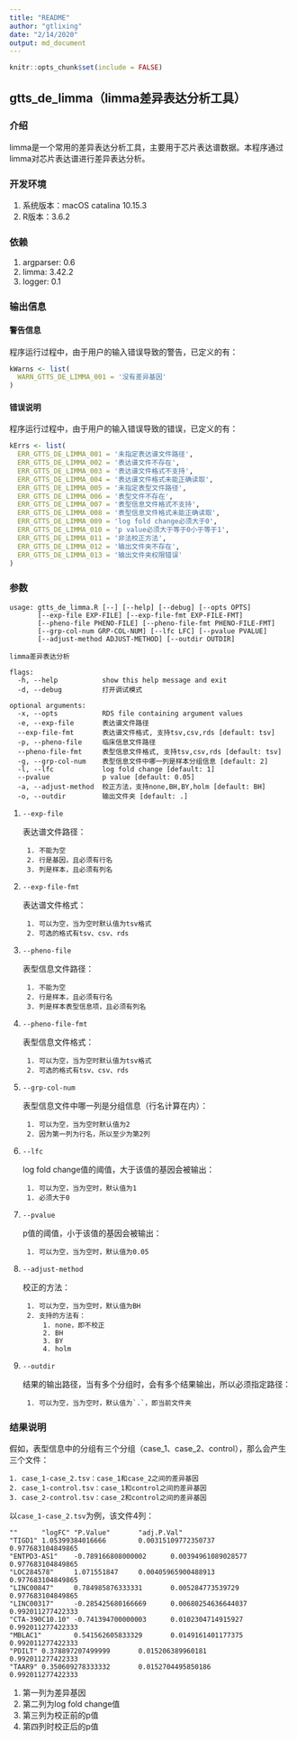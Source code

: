 ```yaml
---
title: "README"
author: "gtlixing"
date: "2/14/2020"
output: md_document
---
```


```r
knitr::opts_chunk$set(include = FALSE)
```

## gtts_de_limma（limma差异表达分析工具）

### 介绍

limma是一个常用的差异表达分析工具，主要用于芯片表达谱数据。本程序通过limma对芯片表达谱进行差异表达分析。


### 开发环境

1. 系统版本：macOS catalina 10.15.3
2. R版本：3.6.2

### 依赖

1. argparser: 0.6
2. limma: 3.42.2
3. logger: 0.1

### 输出信息

#### 警告信息

程序运行过程中，由于用户的输入错误导致的警告，已定义的有：

```R
kWarns <- list(
  WARN_GTTS_DE_LIMMA_001 = '没有差异基因'
)
```

#### 错误说明

程序运行过程中，由于用户的输入错误导致的错误，已定义的有：

```R
kErrs <- list(
  ERR_GTTS_DE_LIMMA_001 = '未指定表达谱文件路径',
  ERR_GTTS_DE_LIMMA_002 = '表达谱文件不存在',
  ERR_GTTS_DE_LIMMA_003 = '表达谱文件格式不支持',
  ERR_GTTS_DE_LIMMA_004 = '表达谱文件格式未能正确读取',
  ERR_GTTS_DE_LIMMA_005 = '未指定表型文件路径',
  ERR_GTTS_DE_LIMMA_006 = '表型文件不存在',
  ERR_GTTS_DE_LIMMA_007 = '表型信息文件格式不支持',
  ERR_GTTS_DE_LIMMA_008 = '表型信息文件格式未能正确读取',
  ERR_GTTS_DE_LIMMA_009 = 'log fold change必须大于0',
  ERR_GTTS_DE_LIMMA_010 = 'p value必须大于等于0小于等于1',
  ERR_GTTS_DE_LIMMA_011 = '非法校正方法',
  ERR_GTTS_DE_LIMMA_012 = '输出文件夹不存在',
  ERR_GTTS_DE_LIMMA_013 = '输出文件夹权限错误'
)
```


### 参数

```
usage: gtts_de_limma.R [--] [--help] [--debug] [--opts OPTS]
       [--exp-file EXP-FILE] [--exp-file-fmt EXP-FILE-FMT]
       [--pheno-file PHENO-FILE] [--pheno-file-fmt PHENO-FILE-FMT]
       [--grp-col-num GRP-COL-NUM] [--lfc LFC] [--pvalue PVALUE]
       [--adjust-method ADJUST-METHOD] [--outdir OUTDIR]

limma差异表达分析

flags:
  -h, --help           show this help message and exit
  -d, --debug          打开调试模式

optional arguments:
  -x, --opts           RDS file containing argument values
  -e, --exp-file       表达谱文件路径
  --exp-file-fmt       表达谱文件格式, 支持tsv,csv,rds [default: tsv]
  -p, --pheno-file     临床信息文件路径
  --pheno-file-fmt     表型信息文件格式, 支持tsv,csv,rds [default: tsv]
  -g, --grp-col-num    表型信息文件中哪一列是样本分组信息 [default: 2]
  -l, --lfc            log fold change [default: 1]
  --pvalue             p value [default: 0.05]
  -a, --adjust-method  校正方法，支持none,BH,BY,holm [default: BH]
  -o, --outdir         输出文件夹 [default: .]
```

1. `--exp-file`

    表达谱文件路径：

        1. 不能为空
        2. 行是基因，且必须有行名
        3. 列是样本，且必须有列名

2. `--exp-file-fmt`

    表达谱文件格式：

        1. 可以为空，当为空时默认值为tsv格式
        2. 可选的格式有tsv、csv、rds

3. `--pheno-file`

    表型信息文件路径：

        1. 不能为空
        2. 行是样本，且必须有行名
        3. 列是样本表型信息项，且必须有列名

4. `--pheno-file-fmt`

    表型信息文件格式：

        1. 可以为空，当为空时默认值为tsv格式
        2. 可选的格式有tsv、csv、rds

5. `--grp-col-num`

    表型信息文件中哪一列是分组信息（行名计算在内）：

        1. 可以为空，当为空时默认值为2
        2. 因为第一列为行名，所以至少为第2列

6. `--lfc`

    log fold change值的阈值，大于该值的基因会被输出：

        1. 可以为空，当为空时，默认值为1
        1. 必须大于0

7. `--pvalue`

    p值的阈值，小于该值的基因会被输出：

        1. 可以为空，当为空时，默认值为0.05

8. `--adjust-method`

    校正的方法：

        1. 可以为空，当为空时，默认值为BH
        2. 支持的方法有：
            1. none，即不校正
            2. BH
            3. BY
            4. holm

9. `--outdir`

    结果的输出路径，当有多个分组时，会有多个结果输出，所以必须指定路径：

        1. 可以为空，当为空时，默认值为`.`，即当前文件夹

### 结果说明

假如，表型信息中的分组有三个分组（case_1、case_2、control），那么会产生三个文件：

    1. case_1-case_2.tsv：case_1和case_2之间的差异基因
    2. case_1-control.tsv：case_1和control之间的差异基因
    3. case_2-control.tsv：case_2和control之间的差异基因

以`case_1-case_2.tsv`为例，该文件4列：

```
""      "logFC" "P.Value"       "adj.P.Val"
"TIGD1" 1.05399384016666        0.00315109772350737     0.977683104849865
"ENTPD3-AS1"    -0.789166808000002      0.00394961089028577     0.977683104849865
"LOC284578"     1.071551847     0.00405965900488913     0.977683104849865
"LINC00847"     0.784985876333331       0.005284773539729       0.977683104849865
"LINC00317"     -0.285425680166669      0.00680254636644037     0.992011277422333
"CTA-390C10.10" -0.741394700000003      0.0102304714915927      0.992011277422333
"MBLAC1"        0.541562605833329       0.0149161401177375      0.992011277422333
"PDILT" 0.378897207499999       0.015206389960181       0.992011277422333
"TAAR9" 0.350609278333332       0.0152704495850186      0.992011277422333
```

1. 第一列为差异基因
2. 第二列为log fold change值
3. 第三列为校正前的p值
4. 第四列时校正后的p值

